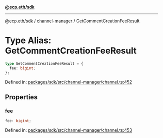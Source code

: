 [**@ecp.eth/sdk**](../../index.mdx)

***

[@ecp.eth/sdk](/sdk-reference/index.mdx) / [channel-manager](/sdk-reference/channel-manager/index.mdx) / GetCommentCreationFeeResult

# Type Alias: GetCommentCreationFeeResult

```ts
type GetCommentCreationFeeResult = {
  fee: bigint;
};
```

Defined in: [packages/sdk/src/channel-manager/channel.ts:452](https://github.com/ecp-eth/comments-monorepo/blob/main/packages/sdk/src/channel-manager/channel.ts#L452)

## Properties

### fee

```ts
fee: bigint;
```

Defined in: [packages/sdk/src/channel-manager/channel.ts:453](https://github.com/ecp-eth/comments-monorepo/blob/main/packages/sdk/src/channel-manager/channel.ts#L453)
